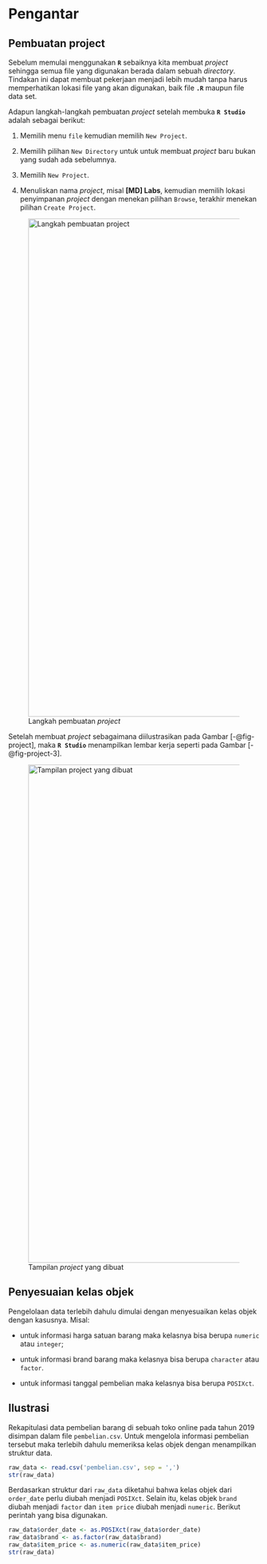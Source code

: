 # Pengantar

## Pembuatan project

Sebelum memulai menggunakan **`R`** sebaiknya kita membuat *project* sehingga semua file yang digunakan berada dalam sebuah *directory*. Tindakan ini dapat membuat pekerjaan menjadi lebih mudah tanpa harus memperhatikan lokasi file yang akan digunakan, baik file **`.R`** maupun file data set.

Adapun langkah-langkah pembuatan *project* setelah membuka **`R Studio`** adalah sebagai berikut:

1.  Memilih menu `file` kemudian memilih `New Project`.

2.  Memilih pilihan `New Directory` untuk untuk membuat *project* baru bukan yang sudah ada sebelumnya.

3.  Memilih `New Project`.

4.  Menuliskan nama *project*, misal **\[MD\] Labs**, kemudian memilih lokasi penyimpanan *project* dengan menekan pilihan `Browse`, terakhir menekan pilihan `Create Project`.

![Langkah pembuatan *project*](images/project.png){#fig-project fig-align="center" width="1000"}

Setelah membuat *project* sebagaimana diilustrasikan pada Gambar [-@fig-project], maka **`R Studio`** menampilkan lembar kerja seperti pada Gambar [-@fig-project-3].

![Tampilan *project* yang dibuat](images/project-3.png){#fig-project-3 fig-align="center" width="1000"}

## Penyesuaian kelas objek {#suitobjek}

Pengelolaan data terlebih dahulu dimulai dengan menyesuaikan kelas objek dengan kasusnya. Misal:

-   untuk informasi harga satuan barang maka kelasnya bisa berupa `numeric` atau `integer`;

-   untuk informasi brand barang maka kelasnya bisa berupa `character` atau `factor`.

-   untuk informasi tanggal pembelian maka kelasnya bisa berupa `POSIXct`.

::: {.callout-caution icon="false"}

## Ilustrasi

Rekapitulasi data pembelian barang di sebuah toko online pada tahun 2019 disimpan dalam file `pembelian.csv`. Untuk mengelola informasi pembelian tersebut maka terlebih dahulu memeriksa kelas objek dengan menampilkan struktur data.
:::

```r
raw_data <- read.csv('pembelian.csv', sep = ',')
str(raw_data)
```

Berdasarkan struktur dari `raw_data` diketahui bahwa kelas objek dari `order_date` perlu diubah menjadi `POSIXct`. Selain itu, kelas objek `brand` diubah menjadi `factor` dan `item price` diubah menjadi `numeric`. Berikut perintah yang bisa digunakan.

```r
raw_data$order_date <- as.POSIXct(raw_data$order_date)
raw_data$brand <- as.factor(raw_data$brand)
raw_data$item_price <- as.numeric(raw_data$item_price)
str(raw_data)
```
